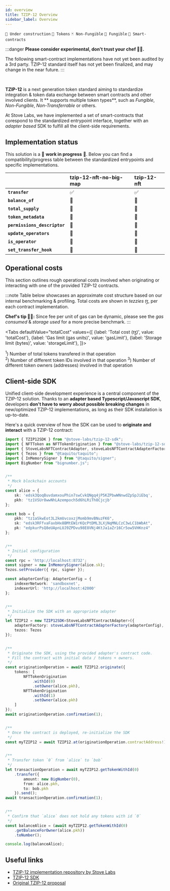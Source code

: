 ```yaml
---
id: overview
title: TZIP-12 Overview
sidebar_label: Overview
---
```





<div className="labels">

`🚧 Under construction` `🏦 Tokens` `🃏 Non-Fungible` `💸 Fungible` `📝 Smart-contracts`

</div>

:::danger
**Please consider experimental, don't trust your chef 👨‍🍳.**

The following smart-contract implementations have not yet been audited by a 3rd party. 
TZIP-12 standard itself has not yet been finalized, and may change in the near future.
:::

<br/>

**TZIP-12** is a next generation token standard aiming to standardize integration & token data exchange between smart contracts and other involved clients. It ** supports multiple token types**, such as *Fungible*, *Non-Fungible*, *Non-Transferrable* or others.


At Stove Labs, we have implemented a set of smart-contracts that corespond to the standardized entrypoint interface, 
together with an *adapter based* SDK to fulfill all the client-side requirements.

## Implementation status

This solution is a 🚧 **work in progress** 🚧. 
Below you can find a compatibility/progress table between the standardized entrypoints and specific implementations.

||tzip-12-nft-no-big-map|tzip-12-nft
|:----|:----|:----
|**`transfer`**|✅|✅
|**`balance_of`**|🚧|🚧
|**`total_supply`**|🚧|🚧
|**`token_metadata`**|🚧|🚧
|**`permissions_descriptor`**|🚧|🚧
|**`update_operators`**|🚧|🚧
|**`is_operator`**|🚧|🚧
|**`set_transfer_hook`**|🚧|🚧

## Operational costs

This section outlines rough operational costs involved when originating or interacting with one of the provided TZIP-12 contracts.

:::note
Table below showcases an approximate cost structure based on our internal benchmarking & profiling. 
Total costs are shown in *tezzies ꜩ*, per each contract implementation. 

**Chef's tip 👨‍🍳:**
Since fee per unit of gas can be dynamic, please see the *gas consumed* & *storage used* for a more precise benchmark.
:::


<Tabs
  defaultValue="totalCost"
  values={[
    {label: 'Total cost (ꜩ)', value: 'totalCost'},
    {label: 'Gas limit (gas units)', value: 'gasLimit'},
    {label: 'Storage limit (bytes)', value: 'storageLimit'},
  ]}>
  <TabItem value="totalCost"><OperationCosts displayMode='totalCost'/></TabItem>
  <TabItem value="gasLimit"><OperationCosts displayMode='gasLimit'/></TabItem>
  <TabItem value="storageLimit"><OperationCosts displayMode='storageLimit'/></TabItem>
</Tabs>

<sup>1</sup>) Number of total tokens transfered in that operation<br/>
<sup>2</sup>) Number of different token IDs involved in that operation
<sup>3</sup>) Number of different token owners (addresses) involved in that operation



## Client-side SDK

Unified client-side development experience is a central component of the TZIP-12 solution. Thanks to an **adapter based Typescript/Javascript SDK**, 
developers **don't have to worry about possible breaking changes** in new/optimized TZIP-12 implementations, as long as their SDK installation is up-to-date.

Here's a quick overview of how the SDK can be used to **originate and interact** with a TZIP-12 contract:

```typescript
import { TZIP12SDK } from "@stove-labs/tzip-12-sdk";
import { NFTToken as NFTTokenOrigination } from "@stove-labs/tzip-12-sdk/src/models/origination/nftToken"
import { StoveLabsNFTContractAdapter, stoveLabsNFTContractAdapterFactory, Config as AdapterConfig } from "@stove-labs/tzip-12-sdk/src/adapters/stove-labs/nftAdapter/nftAdapter";
import { Tezos } from "@taquito/taquito";
import { InMemorySigner } from "@taquito/signer";
import BigNumber from "bignumber.js";


/**
 * Mock blockchain accounts
 */
const alice = {
    sk: 'edsk3QoqBuvdamxouPhin7swCvkQNgq4jP5KZPbwWNnwdZpSpJiEbq',
    pkh: 'tz1VSUr8wwNhLAzempoch5d6hLRiTh8Cjcjb'
};

const bob = {
    pkh: "tz1aSkwEot3L2kmUvcoxzjMomb9mvBNuzFK6",
    sk: "edsk3RFfvaFaxbHx8BMtEW1rKQcPtDML3LXjNqMNLCzC3wLC1bWbAt",
    pk: "edpkurPsQ8eUApnLUJ9ZPDvu98E8VNj4KtJa1aZr16Cr5ow5VHKnz4"
};


/**
 * Initial configuration
 */
const rpc = 'http://localhost:8732';
const signer = new InMemorySigner(alice.sk);
Tezos.setProvider({ rpc, signer });

const adapterConfig: AdapterConfig = {
    indexerNetwork: 'sandboxnet',
    indexerUrl: 'http://localhost:42000'
};


/**
 * Initialize the SDK with an appropriate adapter
 */
let TZIP12 = new TZIP12SDK<StoveLabsNFTContractAdapter>({
    adapterFactory: stoveLabsNFTContractAdapterFactory(adapterConfig),
    tezos: Tezos
});


/**
 * Originate the SDK, using the provided adapter's contract code.
 * Fill the contract with initial data / tokens + owners.
 */
const originationOperation = await TZIP12.originate({
    tokens: [
        NFTTokenOrigination
            .withId(0)
            .setOwner(alice.pkh),
        NFTTokenOrigination
            .withId(1)
            .setOwner(alice.pkh)
    ]
});
await originationOperation.confirmation(1);


/**
 * Once the contract is deployed, re-initialize the SDK
 */
const myTZIP12 = await TZIP12.at(originationOperation.contractAddress!);


/**
 * Transfer token `0` from `alice` to `bob`
 */
let transactionOperation = await myTZIP12.getTokenWithId(0)
    .transfer({
        amount: new BigNumber(0),
        from: alice.pkh,
        to: bob.pkh
    }).send();
await transactionOperation.confirmation(1);


/**
 * Confirm that `alice` does not hold any tokens with id `0`
 */
const balanceAlice = (await myTZIP12.getTokenWithId(0)
    .getBalanceForOwner(alice.pkh))
    .toNumber();

console.log(balanceAlice);
```

## Useful links

- [TZIP-12 implementation repository by Stove Labs](https://github.com/stove-labs/tzip-12)
- [TZIP-12 SDK](https://github.com/stove-labs/tzip-12-sdk)
- [Original TZIP-12 proposal](https://gitlab.com/tzip/tzip/-/blob/master/proposals/tzip-12/tzip-12.md)